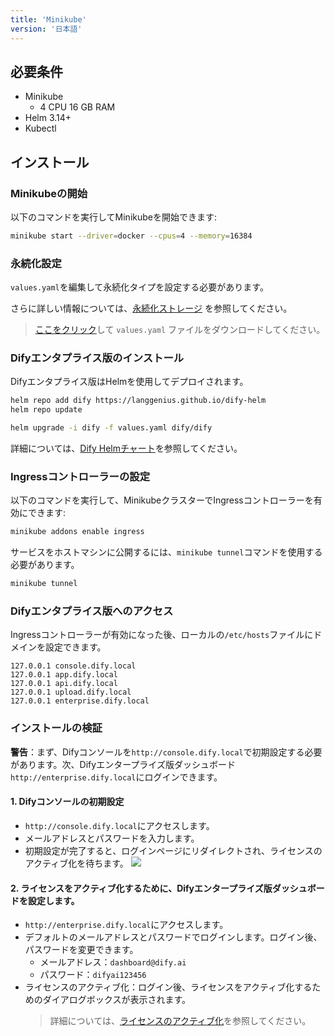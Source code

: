 ```yaml
---
title: 'Minikube'
version: '日本語'
---
```


## 必要条件
- Minikube
  - 4 CPU 16 GB RAM
- Helm 3.14+
- Kubectl

## インストール
### Minikubeの開始
以下のコマンドを実行してMinikubeを開始できます:
```bash
minikube start --driver=docker --cpus=4 --memory=16384
```

### 永続化設定

`values.yaml`を編集して永続化タイプを設定する必要があります。

さらに詳しい情報については、[永続化ストレージ](/deployment/advanced-configuration/persistent-storage) を参照してください。

> <a href="https://assets-docs.dify.ai/2025/01/e3d53c6c7d979c77d0a1809670fbf211.yaml" download="values.yaml">ここをクリック</a>して `values.yaml` ファイルをダウンロードしてください。

### Difyエンタプライス版のインストール
Difyエンタプライス版はHelmを使用してデプロイされます。

```bash
helm repo add dify https://langgenius.github.io/dify-helm
helm repo update

helm upgrade -i dify -f values.yaml dify/dify
```

詳細については、[Dify Helmチャート](/deployment/prerequisites/dify-helm-chart)を参照してください。

### Ingressコントローラーの設定
以下のコマンドを実行して、MinikubeクラスターでIngressコントローラーを有効にできます:
```bash
minikube addons enable ingress
```

サービスをホストマシンに公開するには、`minikube tunnel`コマンドを使用する必要があります。
```bash
minikube tunnel
```

### Difyエンタプライス版へのアクセス
Ingressコントローラーが有効になった後、ローカルの`/etc/hosts`ファイルにドメインを設定できます。
```
127.0.0.1 console.dify.local
127.0.0.1 app.dify.local
127.0.0.1 api.dify.local
127.0.0.1 upload.dify.local
127.0.0.1 enterprise.dify.local
```

### インストールの検証
**警告**：まず、Difyコンソールを`http://console.dify.local`で初期設定する必要があります。次、Difyエンタープライズ版ダッシュボード`http://enterprise.dify.local`にログインできます。

#### 1. Difyコンソールの初期設定
- `http://console.dify.local`にアクセスします。
- メールアドレスとパスワードを入力します。
- 初期設定が完了すると、ログインページにリダイレクトされ、ライセンスのアクティブ化を待ちます。
![](/images/license-inactive.png)

#### 2. ライセンスをアクティブ化するために、Difyエンタープライズ版ダッシュボードを設定します。
- `http://enterprise.dify.local`にアクセスします。
- デフォルトのメールアドレスとパスワードでログインします。ログイン後、パスワードを変更できます。
    - メールアドレス：`dashboard@dify.ai`
    - パスワード：`difyai123456`
- ライセンスのアクティブ化：ログイン後、ライセンスをアクティブ化するためのダイアログボックスが表示されます。
  > 詳細については、[ライセンスのアクティブ化](/ja-jp/deployment/license-activation)を参照してください。
